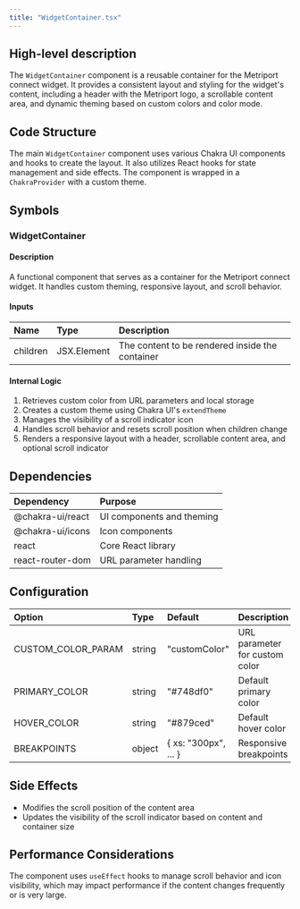 ```yaml
---
title: "WidgetContainer.tsx"
---
```


## High-level description
The `WidgetContainer` component is a reusable container for the Metriport connect widget. It provides a consistent layout and styling for the widget's content, including a header with the Metriport logo, a scrollable content area, and dynamic theming based on custom colors and color mode.

## Code Structure
The main `WidgetContainer` component uses various Chakra UI components and hooks to create the layout. It also utilizes React hooks for state management and side effects. The component is wrapped in a `ChakraProvider` with a custom theme.

## Symbols

### WidgetContainer
#### Description
A functional component that serves as a container for the Metriport connect widget. It handles custom theming, responsive layout, and scroll behavior.

#### Inputs
| Name | Type | Description |
|:-----|:-----|:------------|
| children | JSX.Element | The content to be rendered inside the container |

#### Internal Logic
1. Retrieves custom color from URL parameters and local storage
2. Creates a custom theme using Chakra UI's `extendTheme`
3. Manages the visibility of a scroll indicator icon
4. Handles scroll behavior and resets scroll position when children change
5. Renders a responsive layout with a header, scrollable content area, and optional scroll indicator

## Dependencies
| Dependency | Purpose |
|:-----------|:--------|
| @chakra-ui/react | UI components and theming |
| @chakra-ui/icons | Icon components |
| react | Core React library |
| react-router-dom | URL parameter handling |

## Configuration
| Option | Type | Default | Description |
|:-------|:-----|:--------|:------------|
| CUSTOM_COLOR_PARAM | string | "customColor" | URL parameter for custom color |
| PRIMARY_COLOR | string | "#748df0" | Default primary color |
| HOVER_COLOR | string | "#879ced" | Default hover color |
| BREAKPOINTS | object | \{ xs: "300px", ... \} | Responsive breakpoints |

## Side Effects
- Modifies the scroll position of the content area
- Updates the visibility of the scroll indicator based on content and container size

## Performance Considerations
The component uses `useEffect` hooks to manage scroll behavior and icon visibility, which may impact performance if the content changes frequently or is very large.

